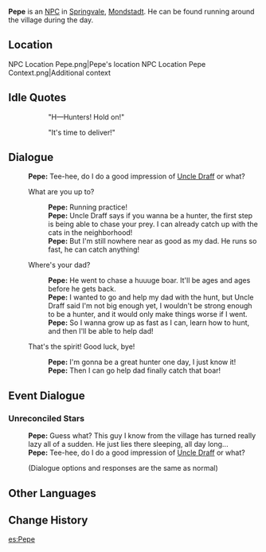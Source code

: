 {{Character Infobox
|region           = Mondstadt
|image            = NPC Pepe.png
|affiliation      = Springvale
|type             = NPC
}}
'''Pepe''' is an [[NPC]] in [[Springvale]], [[Mondstadt]]. He can be found running around the village during the day.

==Location==
<gallery>
NPC Location Pepe.png|Pepe's location
NPC Location Pepe Context.png|Additional context
</gallery>
<!--
==Profile==
''(To be added.)''

===Personality===
''(To be added.)''

===Appearance===
''(To be added.)''

==Quests and Events==
{{Quests and Events}}
-->
==Idle Quotes==
{{Dialogue start}}
:: {{A|VO Pepe 01.ogg}} "H&mdash;Hunters! Hold on!"
:: {{A|VO Pepe 02.ogg}} "It's time to deliver!"
{{Dialogue end}}

==Dialogue==
{{Dialogue start}}
:'''Pepe:''' Tee-hee, do I do a good impression of [[Draff|Uncle Draff]] or what?
:{{DIcon}} What are you up to?
::'''Pepe:''' Running practice!
::'''Pepe:''' Uncle Draff says if you wanna be a hunter, the first step is being able to chase your prey. I can already catch up with the cats in the neighborhood!
::'''Pepe:''' But I'm still nowhere near as good as my dad. He runs so fast, he can catch anything!
:{{DIcon}} Where's your dad?
::'''Pepe:''' He went to chase a huuuge boar. It'll be ages and ages before he gets back.
::'''Pepe:''' I wanted to go and help my dad with the hunt, but Uncle Draff said I'm not big enough yet, I wouldn't be strong enough to be a hunter, and it would only make things worse if I went.
::'''Pepe:''' So I wanna grow up as fast as I can, learn how to hunt, and then I'll be able to help dad!
:{{DIcon}} That's the spirit! Good luck, bye!
::'''Pepe:''' I'm gonna be a great hunter one day, I just know it!
::'''Pepe:''' Then I can go help dad finally catch that boar!
{{Dialogue end}}

==Event Dialogue==
===Unreconciled Stars===
{{Dialogue start}}
:'''Pepe:''' Guess what? This guy I know from the village has turned really lazy all of a sudden. He just lies there sleeping, all day long...
:'''Pepe:''' Tee-hee, do I do a good impression of [[Draff|Uncle Draff]] or what?
:;(Dialogue options and responses are the same as normal)
{{Dialogue end}}

==Other Languages==
{{Other Languages
|default_hidden = 1
|en      = Pepe
|zhs     = 佩佩
|zhs_rm  = Pèipèi
|zht     = 佩佩
|zht_rm  = Pèipèi
|ja      = ペペ
|ja_rm   = Pepe
|ko      = 페페
|ko_rm   = Pepe
|es      = Pepe
|fr      = Pepe
|ru      = Пепе
|th      = Pepe
|vi      = Pepe
|de      = Pepe
|id      = Pepe
|pt      = Pepe
|tr      = Pepe
|it      = Pepe
}}

==Change History==
{{Change History|1.0}}

[[es:Pepe]]